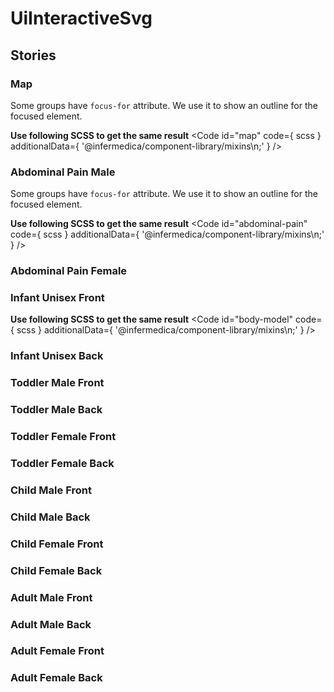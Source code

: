 
<Meta of={stories}/>

# UiInteractiveSvg
<Primary />
<ArgsTable />

## Stories
### Map
<Canvas of={stories.map}/>

Some groups have `focus-for` attribute. We use it to show an outline for the focused element.

**Use following SCSS to get the same result**
<Code
  id="map"
  code={ scss }
  additionalData={ '@infermedica/component-library/mixins\n;' }
/>

### Abdominal Pain Male
<Canvas of={stories.AbdominalPainMale}/>

Some groups have `focus-for` attribute. We use it to show an outline for the focused element.

**Use following SCSS to get the same result**
<Code
  id="abdominal-pain"
  code={ scss }
  additionalData={ '@infermedica/component-library/mixins\n;' }
/>

### Abdominal Pain Female
<Canvas of={stories.AbdominalPainFemale}/>

### Infant Unisex Front
<Canvas of={stories.InfantUnisexFront}/>

**Use following SCSS to get the same result**
<Code
  id="body-model"
  code={ scss }
  additionalData={ '@infermedica/component-library/mixins\n;' }
/>

### Infant Unisex Back
<Canvas of={stories.InfantUnisexBack}/>

### Toddler Male Front
<Canvas of={stories.ToddlerMaleFront}/>

### Toddler Male Back
<Canvas of={stories.ToddlerMaleBack}/>

### Toddler Female Front
<Canvas of={stories.ToddlerFemaleFront}/>

### Toddler Female Back
<Canvas of={stories.ToddlerFemaleBack}/>

### Child Male Front
<Canvas of={stories.ChildMaleFront}/>

### Child Male Back
<Canvas of={stories.ChildMaleBack}/>

### Child Female Front
<Canvas of={stories.ChildFemaleFront}/>

### Child Female Back
<Canvas of={stories.ChildFemaleBack}/>

###  Adult Male Front
<Canvas of={stories.AdultMaleFront}/>

### Adult Male Back
<Canvas of={stories.AdultMaleBack}/>

### Adult Female Front
<Canvas of={stories.AdultFemaleFront}/>

### Adult Female Back
<Canvas of={stories.AdultFemaleBack}/>
